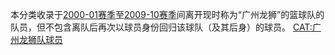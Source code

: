 本分类收录于[[2000-01年中国男子篮球甲B联赛|2000-01赛季]]至[[2009-10年中国男子篮球职业联赛|2009-10赛季]]间离开现时称为“广州龙狮”的篮球队的队员，但不包含离队后再次以球员身份回归该球队（及其后身）的球员。
[[CAT:广州龙狮队球员|CAT:广州龙狮队球员]]